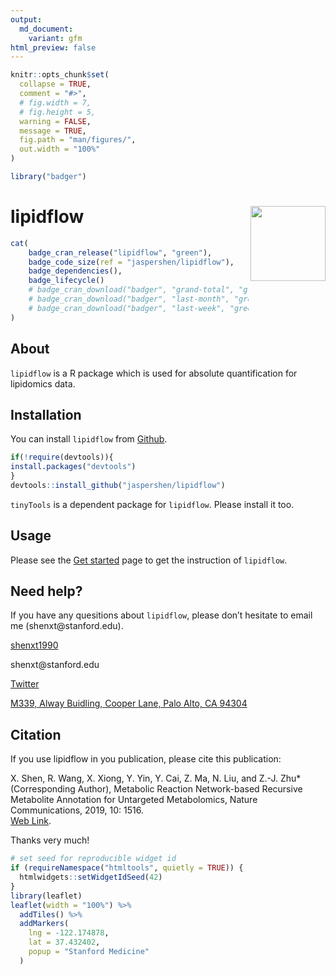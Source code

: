 ```yaml
---
output:
  md_document:
    variant: gfm
html_preview: false
---
```

<!-- README.md is generated from README.Rmd. Please edit that file -->

```r
knitr::opts_chunk$set(
  collapse = TRUE,
  comment = "#>",
  # fig.width = 7, 
  # fig.height = 5,
  warning = FALSE,
  message = TRUE,
  fig.path = "man/figures/",
  out.width = "100%"
)
```

```r
library("badger")
```

# lipidflow <img src="man/figures/logo.png" align="right" alt="" width="120" />

```r
cat(
	badge_cran_release("lipidflow", "green"),
	badge_code_size(ref = "jaspershen/lipidflow"),
	badge_dependencies(),
	badge_lifecycle()
	# badge_cran_download("badger", "grand-total", "green"),
	# badge_cran_download("badger", "last-month", "green"),
	# badge_cran_download("badger", "last-week", "green")
)
```


## About

`lipidflow` is a R package which is used for absolute quantification for lipidomics data.

<!-- <img src="man/figures/workflow_metid.jpg" align="middle" alt="" width = "80%"/> -->

## Installation

You can install `lipidflow` from [Github](https://github.com/jaspershen/lipidflow).

```r
if(!require(devtools)){
install.packages("devtools")
}
devtools::install_github("jaspershen/lipidflow")
```

`tinyTools` is a dependent package for `lipidflow`. Please install it too.

## Usage

Please see the [Get started](https://jaspershen.github.io/lipidflow/articles/lipidflow.html) page to get the instruction of `lipidflow`.

## Need help?

If you have any quesitions about `lipidflow`, please don't hesitate to email me (shenxt@stanford.edu). 

<i class="fa fa-weixin"></i> [shenxt1990](https://www.shenxt.info/files/wechat_QR.jpg)

<i class="fa fa-envelope"></i> shenxt@stanford.edu

<i class="fa fa-twitter"></i> [Twitter](https://twitter.com/JasperShen1990)

<i class="fa fa-map-marker-alt"></i> [M339, Alway Buidling, Cooper Lane, Palo Alto, CA 94304](https://www.google.com/maps/place/Alway+Building/@37.4322345,-122.1770883,17z/data=!3m1!4b1!4m5!3m4!1s0x808fa4d335c3be37:0x9057931f3b312c29!8m2!3d37.4322345!4d-122.1748996)

## Citation

If you use lipidflow in you publication, please cite this publication:   

X. Shen, R. Wang, X. Xiong, Y. Yin, Y. Cai, Z. Ma, N. Liu, and Z.-J. Zhu* (Corresponding Author), Metabolic Reaction Network-based Recursive Metabolite Annotation for Untargeted Metabolomics, Nature Communications, 2019, 10: 1516.    
[Web Link](https://www.nature.com/articles/s41467-019-09550-x).  

Thanks very much!

```r
# set seed for reproducible widget id
if (requireNamespace("htmltools", quietly = TRUE)) {
  htmlwidgets::setWidgetIdSeed(42)
}
library(leaflet)
leaflet(width = "100%") %>%
  addTiles() %>%
  addMarkers(
    lng = -122.174878,
    lat = 37.432402,
    popup = "Stanford Medicine"
  )
```